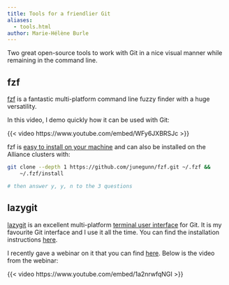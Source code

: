```yaml
---
title: Tools for a friendlier Git
aliases:
  - tools.html
author: Marie-Hélène Burle
---
```


:::{.def}

Two great open-source tools to work with Git in a nice visual manner while remaining in the command line.

:::

## fzf

[fzf](https://github.com/junegunn/fzf) is a fantastic multi-platform command line fuzzy finder with a huge versatility.

:::{.example}

In this video, I demo quickly how it can be used with Git:

:::

{{< video https://www.youtube.com/embed/WFy6JXBRSJc >}}

fzf is [easy to install on your machine](https://github.com/junegunn/fzf?tab=readme-ov-file#installation) and can also be installed on the Alliance clusters with:

```.bash
git clone --depth 1 https://github.com/junegunn/fzf.git ~/.fzf &&
    ~/.fzf/install

# then answer y, y, n to the 3 questions
```

## lazygit

[lazygit](https://github.com/jesseduffield/lazygit) is an excellent multi-platform [terminal user interface](https://en.wikipedia.org/wiki/Text-based_user_interface) for Git. It is my favourite Git interface and I use it all the time. You can find the installation instructions [here](https://github.com/jesseduffield/lazygit?tab=readme-ov-file#installation).

I recently gave a webinar on it that you can find [here](wb_lazygit.qmd). Below is the video from the webinar:

{{< video https://www.youtube.com/embed/1a2nrwfqNGI >}}

